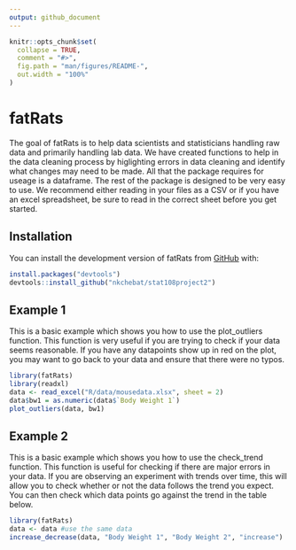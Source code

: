 ```yaml
---
output: github_document
---
```



```r
knitr::opts_chunk$set(
  collapse = TRUE,
  comment = "#>",
  fig.path = "man/figures/README-",
  out.width = "100%"
)
```

# fatRats


The goal of fatRats is to help data scientists and statisticians handling raw data and primarily handling lab data. We have created functions to help in the data cleaning process by higlighting errors in data cleaning and identify what changes may need to be made. All that the package requires for useage is a dataframe. The rest of the package is designed to be very easy to use. We recommend either reading in your files as a CSV or if you have an excel spreadsheet, be sure to read in the correct sheet before you get started.

## Installation

You can install the development version of fatRats from [GitHub](https://github.com/) with:

```r
install.packages("devtools")
devtools::install_github("nkchebat/stat108project2")
```


## Example 1

This is a basic example which shows you how to use the plot_outliers function. This function is very useful if you are trying to check if your data seems reasonable. If you have any datapoints show up in red on the plot, you may want to go back to your data and ensure that there were no typos. 

```r
library(fatRats)
library(readxl)
data <- read_excel("R/data/mousedata.xlsx", sheet = 2)
data$bw1 = as.numeric(data$`Body Weight 1`)
plot_outliers(data, bw1)
```

## Example 2

This is a basic example which shows you how to use the check_trend function. This function is useful for checking if there are major errors in your data. If you are observing an experiment with trends over time, this will allow you to check whether or not the data follows the trend you expect. You can then check which data points go against the trend in the table below.

```r
library(fatRats)
data <- data #use the same data
increase_decrease(data, "Body Weight 1", "Body Weight 2", "increase")
```






